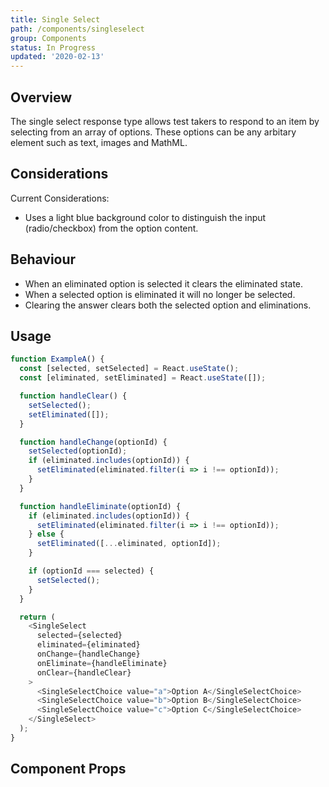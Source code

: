 ```yaml
---
title: Single Select
path: /components/singleselect
group: Components
status: In Progress
updated: '2020-02-13'
---
```


## Overview

The single select response type allows test takers to respond to an item by selecting from an array of options. These options can be any arbitary element such as text, images and MathML.

## Considerations

Current Considerations:

- Uses a light blue background color to distinguish the input (radio/checkbox) from the option content.

## Behaviour

- When an eliminated option is selected it clears the eliminated state.
- When a selected option is eliminated it will no longer be selected.
- Clearing the answer clears both the selected option and eliminations.

## Usage

```javascript
function ExampleA() {
  const [selected, setSelected] = React.useState();
  const [eliminated, setEliminated] = React.useState([]);

  function handleClear() {
    setSelected();
    setEliminated([]);
  }

  function handleChange(optionId) {
    setSelected(optionId);
    if (eliminated.includes(optionId)) {
      setEliminated(eliminated.filter(i => i !== optionId));
    }
  }

  function handleEliminate(optionId) {
    if (eliminated.includes(optionId)) {
      setEliminated(eliminated.filter(i => i !== optionId));
    } else {
      setEliminated([...eliminated, optionId]);
    }

    if (optionId === selected) {
      setSelected();
    }
  }

  return (
    <SingleSelect
      selected={selected}
      eliminated={eliminated}
      onChange={handleChange}
      onEliminate={handleEliminate}
      onClear={handleClear}
    >
      <SingleSelectChoice value="a">Option A</SingleSelectChoice>
      <SingleSelectChoice value="b">Option B</SingleSelectChoice>
      <SingleSelectChoice value="c">Option C</SingleSelectChoice>
    </SingleSelect>
  );
}
```

## Component Props

<!-- ```javascript
function ExampleB() {
  const [state, dispatch] = React.useReducer(
    SingleSelect.reducer,
    SingleSelect.initialState
  );

  return (
    <SingleSelect
      selected={state.selected}
      eliminated={state.eliminated}
      onChange={optionId => dispatch({ type: 'MCSS_SELECT', optionId })}
      onEliminate={optionId => dispatch({ type: 'MCSS_ELIMINATE', optionId })}
      onClear={() => dispatch({ type: 'MCSS_CLEAR' })}
    >
      <SingleSelectChoice value="a">Option A</SingleSelectChoice>
      <SingleSelectChoice value="b">Option B</SingleSelectChoice>
      <SingleSelectChoice value="c">Option C</SingleSelectChoice>
    </SingleSelect>
  );
}
``` -->

<!-- ```javascript
function Example() {
  return (
    <SingleSelect>
      <SingleSelectChoice value="a">Option A</SingleSelectChoice>
      <SingleSelectChoice value="b">Option B</SingleSelectChoice>
      <SingleSelectChoice value="c">Option C</SingleSelectChoice>
    </SingleSelect>
  );
}
``` -->
